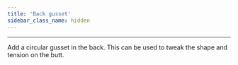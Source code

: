 ```yaml
---
title: 'Back gusset'
sidebar_class_name: hidden
---
```


---

Add a circular gusset in the back. This can be used to tweak the shape and tension on the butt.
